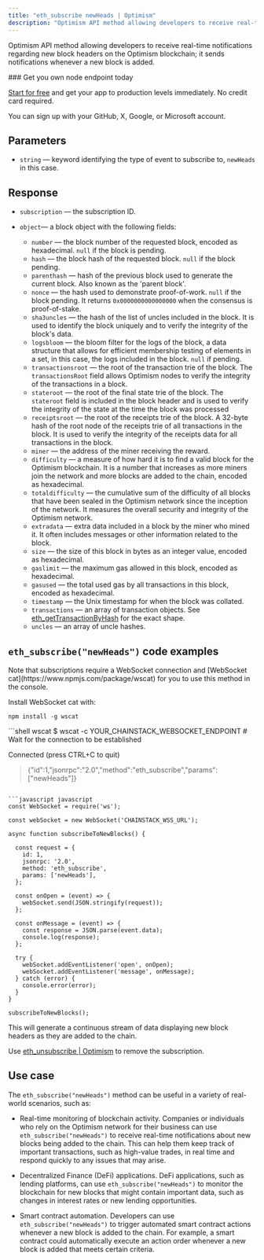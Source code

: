 ---
title: "eth_subscribe newHeads | Optimism"
description: "Optimism API method allowing developers to receive real-time notifications regarding new block headers on the Optimism blockchain; it sends notifications whenever a new block is added."
---

Optimism API method allowing developers to receive real-time notifications regarding new block headers on the Optimism blockchain; it sends notifications whenever a new block is added.

<Check>
  ### Get you own node endpoint today

  [Start for free](https://console.chainstack.com/) and get your app to production levels immediately. No credit card required.

  You can sign up with your GitHub, X, Google, or Microsoft account.
</Check>

## Parameters

* `string` — keyword identifying the type of event to subscribe to, `newHeads` in this case.

## Response

* `subscription` — the subscription ID.

* `object`— a block object with the following fields:

  * `number` — the block number of the requested block, encoded as hexadecimal. `null` if the block is pending.
  * `hash` — the block hash of the requested block. `null` if the block pending.
  * `parenthash` — hash of the previous block used to generate the current block. Also known as the 'parent block'.
  * `nonce` — the hash used to demonstrate proof-of-work. `null` if the block pending. It returns `0x0000000000000000` when the consensus is proof-of-stake.
  * `sha3uncles` — the hash of the list of uncles included in the block. It is used to identify the block uniquely and to verify the integrity of the block's data.
  * `logsbloom` — the bloom filter for the logs of the block, a data structure that allows for efficient membership testing of elements in a set, in this case, the logs included in the block. `null` if pending.
  * `transactionsroot` — the root of the transaction trie of the block. The `transactionsRoot` field allows Optimism nodes to verify the integrity of the transactions in a block.
  * `stateroot` — the root of the final state trie of the block. The `stateroot` field is included in the block header and is used to verify the integrity of the state at the time the block was processed
  * `receiptsroot` — the root of the receipts trie of the block. A 32-byte hash of the root node of the receipts trie of all transactions in the block. It is used to verify the integrity of the receipts data for all transactions in the block.
  * `miner` — the address of the miner receiving the reward.
  * `difficulty` — a measure of how hard it is to find a valid block for the Optimism blockchain. It is a number that increases as more miners join the network and more blocks are added to the chain, encoded as hexadecimal.
  * `totaldifficulty` — the cumulative sum of the difficulty of all blocks that have been sealed in the Optimism network since the inception of the network. It measures the overall security and integrity of the Optimism network.
  * `extradata` — extra data included in a block by the miner who mined it. It often includes messages or other information related to the block.
  * `size` — the size of this block in bytes as an integer value, encoded as hexadecimal.
  * `gaslimit` — the maximum gas allowed in this block, encoded as hexadecimal.
  * `gasused` — the total used gas by all transactions in this block, encoded as hexadecimal.
  * `timestamp` — the Unix timestamp for when the block was collated.
  * `transactions` — an array of transaction objects. See [eth\_getTransactionByHash](/reference/ethereum_node_api/transaction_info/eth_getTransactionByHash) for the exact shape.
  * `uncles` — an array of uncle hashes.

## `eth_subscribe("newHeads")` code examples

<Info>
  Note that subscriptions require a WebSocket connection and [WebSocket cat](https://www.npmjs.com/package/wscat) for you to use this method in the console.

  Install WebSocket cat with:

  `npm install -g wscat`
</Info>

<CodeGroup>
  ```shell wscat
  $ wscat -c YOUR_CHAINSTACK_WEBSOCKET_ENDPOINT
  # Wait for the connection to be established

  Connected (press CTRL+C to quit)

  > {"id":1,"jsonrpc":"2.0","method":"eth_subscribe","params":["newHeads"]}
  ```

  ```javascript javascript
  const WebSocket = require('ws');

  const webSocket = new WebSocket('CHAINSTACK_WSS_URL');

  async function subscribeToNewBlocks() {

    const request = {
      id: 1,
      jsonrpc: '2.0',
      method: 'eth_subscribe',
      params: ['newHeads'],
    };

    const onOpen = (event) => {
      webSocket.send(JSON.stringify(request));
    };

    const onMessage = (event) => {
      const response = JSON.parse(event.data);
      console.log(response);
    };

    try {
      webSocket.addEventListener('open', onOpen);
      webSocket.addEventListener('message', onMessage);
    } catch (error) {
      console.error(error);
    }
  }

  subscribeToNewBlocks();
  ```
</CodeGroup>

This will generate a continuous stream of data displaying new block headers as they are added to the chain.

Use [eth\_unsubscribe | Optimism](/reference/optimism_node_api/eth_unsubscribe) to remove the subscription.

## Use case

The `eth_subscribe("newHeads")` method can be useful in a variety of real-world scenarios, such as:

* Real-time monitoring of blockchain activity. Companies or individuals who rely on the Optimism network for their business can use `eth_subscribe("newHeads")` to receive real-time notifications about new blocks being added to the chain. This can help them keep track of important transactions, such as high-value trades, in real time and respond quickly to any issues that may arise.

* Decentralized Finance (DeFi) applications. DeFi applications, such as lending platforms, can use `eth_subscribe("newHeads")` to monitor the blockchain for new blocks that might contain important data, such as changes in interest rates or new lending opportunities.

* Smart contract automation. Developers can use `eth_subscribe("newHeads")` to trigger automated smart contract actions whenever a new block is added to the chain. For example, a smart contract could automatically execute an action order whenever a new block is added that meets certain criteria.
